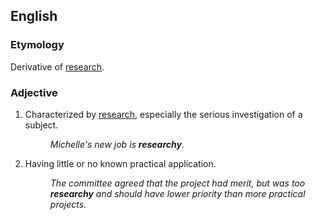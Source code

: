 ==English==

===Etymology===
Derivative of [[research]].

===Adjective===
{{en-adj}}

# {{nonstandard|colloquial|jocular}} Characterized by [[research]], especially the serious investigation of a subject.
#: ''Michelle's new job is '''researchy'''.''
# {{nonstandard|colloquial|pejorative}} Having little or no known practical application.
#:''The committee agreed that the project had merit, but was too '''researchy''' and should have lower priority than more practical projects.''